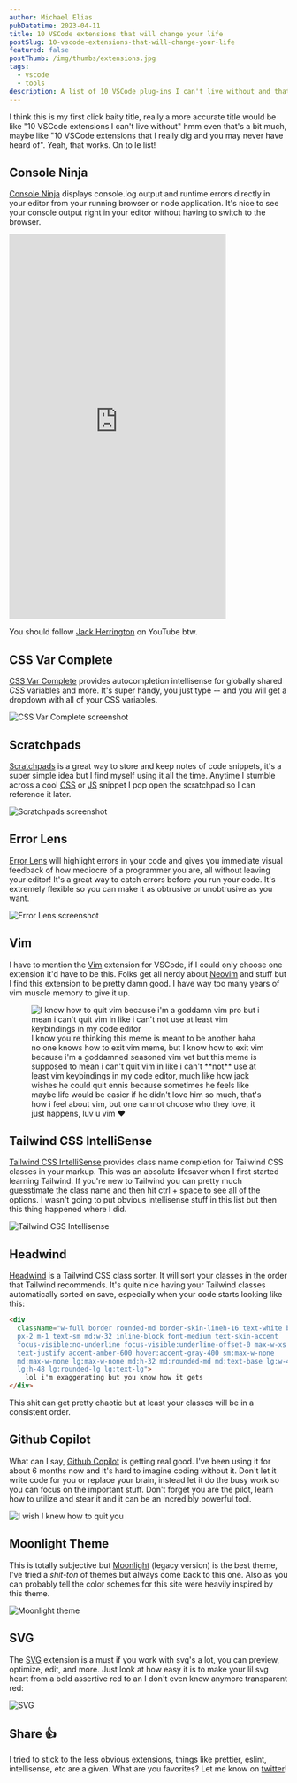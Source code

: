 ```yaml
---
author: Michael Elias
pubDatetime: 2023-04-11
title: 10 VSCode extensions that will change your life
postSlug: 10-vscode-extensions-that-will-change-your-life
featured: false
postThumb: /img/thumbs/extensions.jpg
tags:
  - vscode
  - tools
description: A list of 10 VSCode plug-ins I can't live without and that you may never heard of
---
```



I think this is my first click baity title, really a more accurate title would be like "10 VSCode extensions I can't live without" hmm even that's a bit much, maybe like "10 VSCode extensions that I really dig and you may never have heard of". Yeah, that works. On to le list!

## Console Ninja

[Console Ninja](https://marketplace.visualstudio.com/items?itemName=WallabyJs.console-ninja) displays console.log output and runtime errors directly in your editor from your running browser or node application. It's nice to see your console output right in your editor without having to switch to the browser.

<div class="rounded-md embed-container">
<iframe width="392" height="696" src="https://www.youtube.com/embed/Z0Odn0pCf9w" title="Console Ninja is a Must Have VS Code Extension" class="rounded-md" frameborder="0" allow="accelerometer; autoplay; clipboard-write; encrypted-media; gyroscope; picture-in-picture; web-share" allowfullscreen></iframe>
</div>

You should follow [Jack Herrington](https://www.youtube.com/@jherr/) on YouTube btw. 

## CSS Var Complete

[CSS Var Complete](https://marketplace.visualstudio.com/items?itemName=phoenisx.cssvar) provides autocompletion intellisense for globally shared <i><Tooltip client:visible content="*Cascading your Shitty Styles">CSS</Tooltip></i> variables and more. It's super handy, you just type -- and you will get a dropdown with all of your CSS variables.

<img src="/img/cssvarcomplete.jpg" alt="CSS Var Complete screenshot" class="border rounded-md border-skin-line" />

## Scratchpads

[Scratchpads](https://marketplace.visualstudio.com/items?itemName=buenon.scratchpads) is a great way to store and keep notes of code snippets, it's a super simple idea but I find myself using it all the time. Anytime I stumble across a cool [CSS](/tags/css) or [JS](/tags/javascript) snippet I pop open the scratchpad so I can reference it later.

<img src="/img/scratchpad_new.gif" alt="Scratchpads screenshot" class="border rounded-md border-skin-line" />

## Error Lens

[Error Lens](https://marketplace.visualstudio.com/items?itemName=usernamehw.errorlens) will highlight errors in your code and gives you immediate visual feedback of how mediocre of a programmer you are, all without leaving your editor! It's a great way to catch errors before you run your code. It's extremely flexible so you can make it as obtrusive or unobtrusive as you want.


<img src="/img/errorlens.png" alt="Error Lens screenshot" class="border rounded-md border-skin-line" />

## Vim

I have to mention the [Vim](https://marketplace.visualstudio.com/items?itemName=vscodevim.vim) extension for VSCode, if I could only choose one extension it'd have to be this. Folks get all nerdy about [Neovim](https://neovim.io/) and stuff but I find this extension to be pretty damn good. I have way too many years of vim muscle memory to give it up.

<figure>
<img src="/img/quitvim.jpg" alt="I know how to quit vim because i'm a goddamn vim pro but i mean i can't quit vim in like i can't not use at least vim keybindings in my code editor" class="border rounded-md border-skin-line" />
<figcaption class="text-xs mt-2">I know you're thinking this meme is meant to be another haha no one knows how to exit vim meme, but I know how to exit vim because i'm a goddamned seasoned vim vet but this meme is supposed to mean i can't quit vim in like i can't **not** use at least vim keybindings in my code editor, much like how jack wishes he could quit ennis because sometimes he feels like maybe life would be easier if he didn't love him so much, that's how i feel about vim, but one cannot choose who they love, it just happens, luv u vim ❤️</figcaption>
</figure>

## Tailwind CSS IntelliSense

[Tailwind CSS IntelliSense](https://marketplace.visualstudio.com/items?itemName=bradlc.vscode-tailwindcss) provides class name completion for Tailwind CSS classes in your markup. This was an absolute lifesaver when I first started learning Tailwind. If you're new to Tailwind you can  pretty much guesstimate the class name and then hit ctrl + space to see all of the options. I wasn't going to put obvious intellisense stuff in this list but then this thing happened where I did.

<img src="/img/tailwindintelli.png" alt="Tailwind CSS Intellisense" class="border rounded-md border-skin-line" />

## Headwind

[Headwind](https://marketplace.visualstudio.com/items?itemName=heybourn.headwind) is a Tailwind CSS class sorter. It will sort your classes in the order that Tailwind recommends. It's quite nice having your Tailwind classes automatically sorted on save, especially when your code starts looking like this:

```html
<div
  className="w-full border rounded-md border-skin-lineh-16 text-white bg-black py-1 
  px-2 m-1 text-sm md:w-32 inline-block font-medium text-skin-accent 
  focus-visible:no-underline focus-visible:underline-offset-0 max-w-xs 
  text-justify accent-amber-600 hover:accent-gray-400 sm:max-w-none 
  md:max-w-none lg:max-w-none md:h-32 md:rounded-md md:text-base lg:w-48 
  lg:h-48 lg:rounded-lg lg:text-lg">
    lol i'm exaggerating but you know how it gets
</div>
```

This shit can get pretty chaotic but at least your classes will be in a consistent order. 

## Github Copilot

What can I say, [Github Copilot](https://copilot.github.com/) is getting real good. I've been using it for about 6 months now and it's hard to imagine coding without it. Don't let it write code for you or replace your brain, instead let it do the busy work so you can focus on the important stuff. Don't forget you are the pilot, learn how to utilize and stear it and it can be an incredibly powerful tool.


<img src="/img/githubcopilot.jpg" alt="I wish I knew how to quit you" class="w-full border rounded-md border-skin-line" />

## Moonlight Theme

This is totally subjective but [Moonlight](_https://marketplace.visualstudio.com/items?itemName=atomiks.moonlight) (legacy version) is the best theme, I've tried a <i><Tooltip client:visible content="*A shit-ton is equivalent to 24 metric assloads.">shit-ton</Tooltip></i> of themes but always come back to this one. Also as you can probably tell the color schemes for this site were heavily inspired by this theme.

<img src="/img/moonlight.jpg" alt="Moonlight theme" class="border rounded-md border-skin-line" />

## SVG

The [SVG](https://marketplace.visualstudio.com/items?itemName=jock.svg) extension is a must if you work with svg's a lot, you can preview, optimize, edit, and more. Just look at how easy it is to make your lil svg heart from a bold assertive red to an I don't even know anymore transparent red:

<img src="/img/svg.gif" alt="SVG" class="w-full border rounded-md border-skin-line" />


## Share 👍

I tried to stick to the less obvious extensions, things like prettier, eslint, intellisense, etc are a given. What are you favorites? Let me know on [twitter](https://twitter.com/mikowl)!